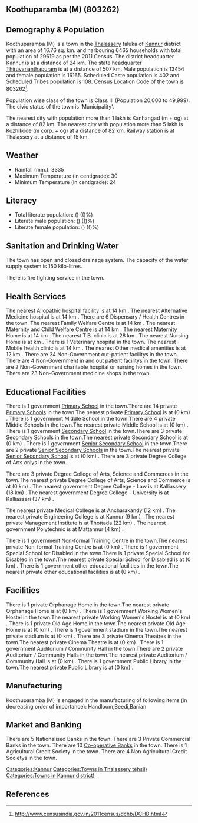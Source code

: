 {{Infobox settlement
| name=Koothuparamba (M)
| native_name=
| native_name_lang=
| other_name=
| nickname=
| settlement_type=Town
| image_skyline=
| image_alt=
| image_caption=
| pushpin_map=India Kerala
| pushpin_label_position=right
| pushpin_map_alt=
| pushpin_map_caption=Location in Kerala, India
| latd=
| latm=
| lats=
| latNS=
| longd=
| longm=
| longs=
| longEW=
| coordinates_display=inline,title
| subdivision_type=Country
| subdivision_name={{flag|India}}
| subdivision_type1=[[States and territories of India|State]]
| subdivision_name1=Kerala 
| subdivision_type2=[[List of districts of India|District]]
| subdivision_name2=Kannur
| subdivision_type3=Tahsil
| subdivision_name3=Thalassery
| website=
| established_title=<!-- Established -->
| established_date=
| founder=
| named_for=
| government_type=
| governing_body=
| unit_pref=Metric
| area_footnotes=
| area_rank=
| area_total_km2=16.76
| elevation_footnotes=
| elevation_m=
| population_total=29619
| population_as_of=2011
| population_rank=
| population_density_km2=1767
| population_demonym=
| population_footnotes=
| demographics_type1=Languages=
| demographics1_title1=Official=
| demographics1_info1=[[Malayalam language|Malayalam]]
| timezone1=[[Indian Standard Time|IST]]
| utc_offset1==+5:30
| postal_code_type=[[Postal Index Number|PIN]]
| postal_code=
| area_code_type=Telephone code
| area_code=
| registration_plate=
| blank1_name_sec1=Nearest city
| blank1_info_sec1=[[Kanhangad  (m + og)]]
| blank2_name_sec1=[[Human sex ratio|Sex ratio]]
| blank2_info_sec1=1201
| blank3_name_sec1=Literacy
| blank3_info_sec1=()%
| blank1_name_sec2=[[2011 Census of India|2011 census]] code
| blank1_info_sec2=803262
| footnotes=
}}

== Koothuparamba (M) (803262) ==

== Demography & Population ==

Koothuparamba (M) is a town in the [[Thalassery]] taluka of [[Kannur]] district with an area of 16.76 sq. km. and harbouring 6465 households with total population of 29619 as per the 2011 Census. The district headquarter [[Kannur]] is at a distance of 24 km. The state headquarter [[Thiruvananthapuram]] is at a distance of 507 km. Male population is 13454 and female population is 16165. Scheduled Caste population is 402 and Scheduled Tribes population is 108. Census Location Code of the town is 803262<ref>http://www.censusindia.gov.in/2011census/dchb/DCHB.html</ref>.

Population wise class of the town is Class III (Population 20,000 to 49,999).
The civic status of the town is 'Municipality'.

The nearest city with population more than 1 lakh is Kanhangad  (m + og) at a distance of 82 km. The nearest city with population more than 5 lakh is Kozhikode (m corp. + og) at a distance of 82 km. Railway station is at Thalassery at a distance of 15 km.


== Weather ==  
* Rainfall (mm.): 3335 
* Maximum Temperature (in centigrade): 30
* Minimum Temperature (in centigrade): 24


== Literacy ==  
* Total literate population: () (()%)
* Literate male population: () (()%)
* Literate female population: () (()%)


== Sanitation and Drinking Water ==  
The town has open and closed drainage system.
The capacity of the water supply system is 150 kilo-litres.

There is fire fighting service in the town.


== Health Services ==
The nearest Allopathic hospital facility is at 14 km .
The nearest Alternative Medicine hospital is at 14 km .
There are 6 Dispensary / Health Centres in the town.
The nearest Family Welfare Centre is at 14 km .
The nearest Maternity and Child Welfare Centre is at 14 km .
The nearest Maternity Home is at 14 km .
The nearest T.B. clinic is at 28 km .
The nearest Nursing Home is at  km .
There is 1 Veterinary hospital in the town.
The nearest Mobile health clinic is at 14 km .
The nearest Other medical amenities is at 12 km .
There are 24 Non-Government out-patient facilitys in the town.
There are 4 Non-Government in and out patient facilitys in the town.
There are 2 Non-Government charitable hospital or nursing homes in the town.
There are 23 Non-Government medicine shops in the town.


== Educational Facilities ==
There is 1 government [[Primary School]] in the town.There are 14 private [[Primary School]]s in the town.The nearest private [[Primary School]] is at  (0 km) .
There is 1 government Middle School in the town.There are 4 private Middle Schools in the town.The nearest private Middle School is at  (0 km) .
There is 1 government [[Secondary School]] in the town.There are 3 private [[Secondary School]]s in the town.The nearest private [[Secondary School]] is at  (0 km) .
There is 1 government [[Senior Secondary School]] in the town.There are 2 private [[Senior Secondary School]]s in the town.The nearest private [[Senior Secondary School]] is at  (0 km) .
There are 3 private Degree College of Arts onlys in the town. 
 
 
 
 
There are 3 private Degree College of Arts, Science and Commerces in the town.The nearest private Degree College of Arts, Science and Commerce is at  (0 km) .
The nearest government Degree College - Law is at Kalliassery (18 km) .
The nearest government Degree College - University is at Kalliasseri (37 km) .
 
The nearest private Medical College is at Ancharakandy (12 km) .
The nearest private Engineering College is at Kannur (9 km) .
The nearest private Management Institute is at Thottada  (22 km) .
The nearest government Polytechnic is at Mattannur (4 km) .
 
There is 1 government Non-formal Training Centre in the town.The nearest private Non-formal Training Centre is at  (0 km) .
There is 1 government Special School for Disabled in the town.There is 1 private Special School for Disabled in the town.The nearest private Special School for Disabled is at  (0 km) .
There is 1 government other educational facilities in the town.The nearest private other educational facilities is at  (0 km) .


== Facilities ==
There is 1 private Orphanage Home in the town.The nearest private Orphanage Home is at  (0 km) .
There is 1 government Working Women's Hostel in the town.The nearest private Working Women's Hostel is at  (0 km) .
There is 1 private Old Age Home in the town.The nearest private Old Age Home is at  (0 km) .
There is 1 government stadium in the town.The nearest private stadium is at  (0 km) .
There are 3 private Cinema Theatres in the town.The nearest private Cinema Theatre is at  (0 km) .
There is 1 government Auditorium / Community Hall in the town.There are 2 private Auditorium / Community Halls in the town.The nearest private Auditorium / Community Hall is at  (0 km) .
There is 1 government Public Library in the town.The nearest private Public Library is at  (0 km) .


== Manufacturing ==
Koothuparamba (M) is engaged in the manufacturing of following items (in decreasing order of importance): Handloom,Beedi,Banian


== Market and Banking ==
There are 5 Nationalised Banks in the town.
There are 3 Private Commercial Banks in the town.
There are 10 [[Co-operative Bank]]s in the town.
There is 1 Agricultural Credit Society in the town.
There are 4 Non Agricultural Credit Societys in the town.


[[Categories:Kannur]]
[[Categories:Towns in Thalassery tehsil)]]
[[Categories:Towns in Kannur district)]]


== References ==
{{Reflist}}



